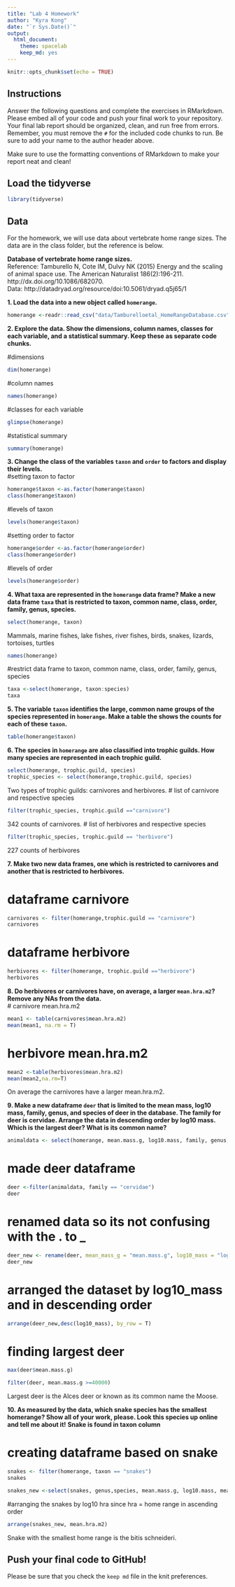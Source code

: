 ```yaml
---
title: "Lab 4 Homework"
author: "Kyra Kong"
date: "`r Sys.Date()`"
output:
  html_document: 
    theme: spacelab
    keep_md: yes
---
```


```r
knitr::opts_chunk$set(echo = TRUE)
```

## Instructions
Answer the following questions and complete the exercises in RMarkdown. Please embed all of your code and push your final work to your repository. Your final lab report should be organized, clean, and run free from errors. Remember, you must remove the `#` for the included code chunks to run. Be sure to add your name to the author header above.  

Make sure to use the formatting conventions of RMarkdown to make your report neat and clean!  

## Load the tidyverse
```r
library(tidyverse)
```

## Data
For the homework, we will use data about vertebrate home range sizes. The data are in the class folder, but the reference is below.  

**Database of vertebrate home range sizes.**  
Reference: Tamburello N, Cote IM, Dulvy NK (2015) Energy and the scaling of animal space use. The American Naturalist 186(2):196-211. http://dx.doi.org/10.1086/682070.  
Data: http://datadryad.org/resource/doi:10.5061/dryad.q5j65/1  

**1. Load the data into a new object called `homerange`.**
```r
homerange <-readr::read_csv("data/Tamburelloetal_HomeRangeDatabase.csv")
```

**2. Explore the data. Show the dimensions, column names, classes for each variable, and a statistical summary. Keep these as separate code chunks.**  

#dimensions 
```r
dim(homerange)
```
#column names
```r
names(homerange)
```
#classes for each variable
```r
glimpse(homerange)
```
#statistical summary
```r
summary(homerange)
```

**3. Change the class of the variables `taxon` and `order` to factors and display their levels.**  
#setting taxon to factor
```r
homerange$taxon <-as.factor(homerange$taxon)
class(homerange$taxon)
```
#levels of taxon
```r
levels(homerange$taxon)
```

#setting order to factor
```r
homerange$order <-as.factor(homerange$order)
class(homerange$order)
```
#levels of order
```r
levels(homerange$order)
```


**4. What taxa are represented in the `homerange` data frame? Make a new data frame `taxa` that is restricted to taxon, common name, class, order, family, genus, species.**  
```r
select(homerange, taxon)
```
Mammals, marine fishes, lake fishes, river fishes, birds, snakes, lizards, tortoises, turtles



```r
names(homerange)
```
#restrict data frame to taxon, common name, class, order, family, genus, species
```r
taxa <-select(homerange, taxon:species)
taxa
```


**5. The variable `taxon` identifies the large, common name groups of the species represented in `homerange`. Make a table the shows the counts for each of these `taxon`.**  

```r
table(homerange$taxon)
```

**6. The species in `homerange` are also classified into trophic guilds. How many species are represented in each trophic guild.**  
```r
select(homerange, trophic.guild, species)
trophic_species <- select(homerange,trophic.guild, species)
```
Two types of trophic guilds: carnivores and herbivores.
# list of carnivore and respective species
```r
filter(trophic_species, trophic.guild =="carnivore")

```
342 counts of carnivores.
# list of herbivores and respective species
```r
filter(trophic_species, trophic.guild == "herbivore")
```
227 counts of herbivores


**7. Make two new data frames, one which is restricted to carnivores and another that is restricted to herbivores.**  

# dataframe carnivore
```r
carnivores <- filter(homerange,trophic.guild == "carnivore")
carnivores
```
# dataframe herbivore
```r
herbivores <- filter(homerange, trophic.guild =="herbivore")
herbivores
```


**8. Do herbivores or carnivores have, on average, a larger `mean.hra.m2`? Remove any NAs from the data.**  
# carnivore mean.hra.m2
```r
mean1 <- table(carnivores$mean.hra.m2)
mean(mean1, na.rm = T)
```
# herbivore mean.hra.m2
```r
mean2 <-table(herbivores$mean.hra.m2)
mean(mean2,na.rm=T)
```
On average the carnivores have a larger mean.hra.m2.

**9. Make a new dataframe `deer` that is limited to the mean mass, log10 mass, family, genus, and species of deer in the database. The family for deer is cervidae. Arrange the data in descending order by log10 mass. Which is the largest deer? What is its common name?**  
```r
animaldata <- select(homerange, mean.mass.g, log10.mass, family, genus, species)

```

# made deer dataframe
```r
deer <-filter(animaldata, family == "cervidae")
deer

```
# renamed data so its not confusing with the . to _
```r
deer_new <- rename(deer, mean_mass_g = "mean.mass.g", log10_mass = "log10.mass", family = "family", genus = "genus", species = "species")
deer_new
```
# arranged the dataset by log10_mass and in descending order
```r
arrange(deer_new,desc(log10_mass), by_row = T)

```


# finding largest deer
```r
max(deer$mean.mass.g)
```
```r
filter(deer, mean.mass.g >=40000)
```
Largest deer is the Alces deer or known as its common name the Moose.



**10. As measured by the data, which snake species has the smallest homerange? Show all of your work, please. Look this species up online and tell me about it!** **Snake is found in taxon column**

# creating dataframe based on snake
```r
snakes <- filter(homerange, taxon == "snakes")
snakes
```
```r
snakes_new <-select(snakes, genus,species, mean.mass.g, log10.mass, mean.hra.m2, log10.hra)
```

#arranging the snakes by log10 hra since hra = home range in ascending order

```r
arrange(snakes_new, mean.hra.m2)
```
Snake with the smallest home range is the bitis schneideri.

## Push your final code to GitHub!
Please be sure that you check the `keep md` file in the knit preferences.   